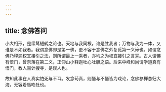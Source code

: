 ```yaml
---
---
---
```

title: 念佛答问
---

小大相形，是续鹜短鹤之论也。天地与我同根，谁是胜我者；万物与我为一体，又谁是不如我者。我谓念佛即是第一佛，更不容于念佛之外复觅第一义谛也。如谓念佛乃释迦权宜接引之法，则所谓最上一乘者，亦均之为权宜接引之言耳。古人谓佛有悟门，曾奈落在第二义，正仰山小释迦吐心吐胆之语。后来中峰和尚谓学道真有悟门，教人百计搜寻，是误人也。

故知此事在人真实怕死与不耳。发念苟真，则悟与不悟皆为戏论，念佛参禅总归大海，无容着唇吻处也。